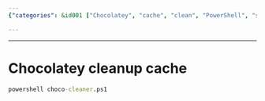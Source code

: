 ```yaml
---
{"categories": &id001 ["Chocolatey", "cache", "clean", "PowerShell", "script", "instructions"], "category": "Chocolatey", "date": "2023-11-06 14:19:58", "description": "This text provides instructions on how to clean up Chocolatey's cache by running a PowerShell script called 'choco-cleaner.ps1'.", "tags": *id001, "title": "How to Clean Up Chocolatey's Cache with the choco-cleaner.ps1 Script"}

---
```


------

# Chocolatey cleanup cache

```cmd
powershell choco-cleaner.ps1

```

